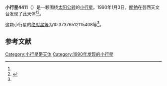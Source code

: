 {{Infobox planet
| bgcolour = #FFFFC0
| name = 4411 Kochibunkyo
| symbol = 
| image = 
| caption = 
| discovery = yes
| discovery_ref = 
| discoverer = [[關勉|關勉]]
| discovery_site = [[芸西天文台|芸西天文台]] 
| discovered = 1990年1月3日
| designations = yes
| mp_name = 
| named_after = 
| alt_names = 1990 AF/ 1973 YL3 / 1976 YP / 1979 TU2 / 1979 WZ7 / 1982 SF3
| mp_category = [[主带小行星|主带小行星]]
| orbit_ref = <ref name="a">[http://ssd.jpl.nasa.gov/sbdb.cgi?sstr=4411 4411 Kochibunkyo] {{Wayback|url=http://ssd.jpl.nasa.gov/sbdb.cgi?sstr=4411 |date=20201124005123 }}，小行星數據庫瀏覽器（JPL Small-Body Database Browser）－[[美国国家航空航天局|美国国家航空航天局]]喷气推进实验室</ref>
| epoch = 2456400.5 (2013年4月18日更新)
| aphelion = {{convert|2.366667445393453|AU|km|3|abbr=on|lk=out}}
| perihelion = {{convert|1.967827853594495|AU|km|3|abbr=on}}
| semimajor = {{convert|2.167247649493974|AU|km|3|abbr=on}}
| eccentricity = 0.092015232
| period = 1165.363034 [[日|日]]<br />3.19[[儒略年|儒略年]]
| avg_speed = 
| inclination = 2.255957919566765
| asc_node = 88.47038456086143
| mean_anomaly = 
| arg_peri = 10.37376512115408
| satellites = 
| physical_characteristics = yes
| dimensions = 
| mass = 
| density = 
| surface_grav = 
| escape_velocity = 
| sidereal_day = 
| axial_tilt = 
| pole_ecliptic_lat = 
| pole_ecliptic_lon = 
| albedo = 
| temperatures= 
| temp_name1 = 
| mean_temp_1 = 
| max_temp_1 = 
| temp_name2 = 
| max_temp_2 = 
| spectral_type = 
| abs_magnitude = 10.37376512115408
}}

'''小行星4411'''（{{lang-en|4411 Kochibunkyo}}）是一颗围绕[[太阳|太阳]][[公转|公转]]的[[小行星|小行星]]。1990年1月3日，[[關勉|關勉]]在芸西天文台发现了此天体<ref name="a" /><ref>{{cite news|title=小行星列表|url=http://cfa-www.harvard.edu/iau/lists/NumberedMPs.txt|accessdate=2013-07-08|newspaper=哈佛大学|archive-date=2008-05-17|archive-url=https://web.archive.org/web/20080517010638/http://cfa-www.harvard.edu/iau/lists/NumberedMPs.txt|dead-url=no}}</ref>。

这颗小行星的[[绝对星等|绝对星等]]为10.37376512115408等<ref name="a" />。

==参考文献==
{{reflist}}
{{Minor Planet Number|[[小行星4410|小行星4410]]|[[小行星4412|小行星4412]]}}

{{小天体}}

[[Category:小行星带天体|Category:小行星带天体]]
[[Category:1990年发现的小行星|Category:1990年发现的小行星]]

{{asteroid-stub}}